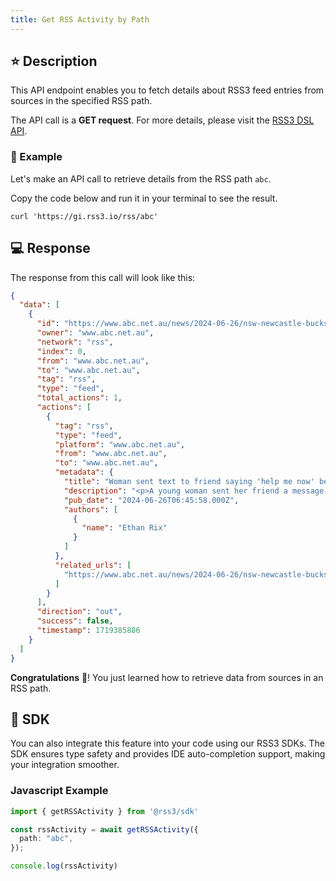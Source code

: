 ```yaml
---
title: Get RSS Activity by Path
---
```


## ⭐️ Description

This API endpoint enables you to fetch details about RSS3 feed entries from sources in the specified RSS path.

The API call is a **GET request**. For more details, please visit the [RSS3 DSL API](https://docs.rss3.io/api-reference#tag/rss/GET/rss/{path}).

### 🔨 Example

Let's make an API call to retrieve details from the RSS path `abc`.

Copy the code below and run it in your terminal to see the result.

```shell
curl 'https://gi.rss3.io/rss/abc'
```

## 💻 Response

The response from this call will look like this:

```json
{
  "data": [
    {
      "id": "https://www.abc.net.au/news/2024-06-26/nsw-newcastle-bucks-party-gang-rape-court/104026112",
      "owner": "www.abc.net.au",
      "network": "rss",
      "index": 0,
      "from": "www.abc.net.au",
      "to": "www.abc.net.au",
      "tag": "rss",
      "type": "feed",
      "total_actions": 1,
      "actions": [
        {
          "tag": "rss",
          "type": "feed",
          "platform": "www.abc.net.au",
          "from": "www.abc.net.au",
          "to": "www.abc.net.au",
          "metadata": {
            "title": "Woman sent text to friend saying 'help me now' before allegedly being sexually assaulted, court told",
            "description": "<p>A young woman sent her friend a message saying \"help me now\" before a group of men on a bucks weekend allegedly sexually assaulted her in a Newcastle Airbnb, a jury has heard.</p><p><strong>WARNING: This story contains content that readers may find distressing.</strong></p><p>Brothers Maurice Hawell, 30, Marius Hawell, 22, and another man Andrew David, 30, are facing trial at the NSW District Court accused of gang-raping three women during a bucks weekend on February 25 and 26, 2022.</p><p>The trial previously heard it was Mr David's bucks party that was being celebrated that weekend.</p><p>All three men are facing trial in the NSW District Court after pleading not guilty to multiple counts of aggravated sexual assault in company, aggravated sexual touching and attempting to commit aggravated sexual assault in company.</p><p>Prosecutors allege two 18-year-old women were attacked on the Friday night, and a 19-year-old woman on the following Saturday night.</p><p>Crown prosecutor Craig Evans argued the three men were participants of a joint criminal enterprise in the alleged sexual assaults.</p><p>The third female complainant, who cannot be named for legal reasons, was called to give evidence on Wednesday.</p><p>The young woman said she met with friends at the Cambridge Hotel on the evening of February 26 and left shortly after to call another friend and started walking down the street to meet her.</p><p>She told the court she was on speakerphone when an unknown man, who said his name was Jonathon, \"ran out of the bush\" and said she \"should go for pre-drinks with his friends\" to which she allegedly replied \"no\".</p><p>The Crown said the man claiming to be Jonathon was one of the accused, Maurice Hawell.</p><p>The complainant said Jonathon walked alongside her as she continued down the street until they passed a glass door, which led up to an apartment that the man had been staying at.</p><p>The woman told jurors she felt \"unsafe\" being pestered by Jonathan at the time and then sent a message to her friend who she was attempting to meet up with saying \"help me now\" and \"answer\".</p><p>The complainant said she then entered the apartment with the man because she \"thought it would be safe\" after hearing loud music and had assumed there were several people upstairs.</p><h2>Woman denies feeling 'flattered' by invitation</h2><p>Under cross examination from Maurice Hawell's defence barrister, Richard Pontello SC put to the woman that she felt \"flattered\" that Jonathan had shown interest in her, which she denied.</p><p>Mr Pontello then played audio from CCTV footage of the two walking along the street, where the man was heard asking about drinks she liked and she responded, \"anything but beer\".</p><p>The woman agreed that even after having multiple alcoholic drinks earlier in the night, that she had \"full control\" of what she did and didn't do.</p><p>The complainant said when she entered the apartment, she was \"confused\" why there was only a man and a woman in the kitchen area.</p><p>\"I was confused because I was told there were people up having pre-drinks in the apartment,\" the woman told the court.</p><p>\"Jonathan grabbed my hand and led me into a bedroom.</p><p>\"I asked Jonathan where the pre-drinks was, and Jonathon said 'we'll get to that'.\"</p><h2>Complainant describes alleged assault</h2><p>The woman said she felt \"scared and anxious\" as the man pushed her on the bed and started to assault her.</p><p>She told jurors after about five minutes, another man entered the bedroom who she then saw lying naked on the floor, when the light was turned on for a brief moment.</p><p>The complainant became emotional as she told jurors Jonathan then asked for a threesome, to which she replied \"what, no\".</p><p>She said both men then assaulted her before another man entered the \"dark\" room and said something to the two men in a foreign language before she was alleged filmed on a mobile phone.</p><p>The court heard after being allegedly assaulted, all the men then left the bedroom and she later walked out of the apartment.</p><p>Mr Pontello claimed that the sexual acts, which occurred in the bedroom, were all consensual, which the woman denied.</p><p>The jury were told that the woman sent a message to her friend after leaving the apartment, saying \"I literally got raped\".</p><p>The woman said she then called her flatmate, who met up with her and told her to call police.</p><p>Jurors were played a triple-0 call made by the woman shortly afterwards, where she reports the alleged assault.</p><p>Police later attended the woman's home where she provided her clothes as evidence and then showed them the location of the apartment.</p><p>The court heard she then attended a hospital twice over two days, where swabs were taken from her body as evidence.</p><p>The trial continues before Judge Gina O'Rourke.</p>\n",
            "pub_date": "2024-06-26T06:45:58.000Z",
            "authors": [
              {
                "name": "Ethan Rix"
              }
            ]
          },
          "related_urls": [
            "https://www.abc.net.au/news/2024-06-26/nsw-newcastle-bucks-party-gang-rape-court/104026112"
          ]
        }
      ],
      "direction": "out",
      "success": false,
      "timestamp": 1719385886
    }
  ]
}
```

**Congratulations** 🎉! You just learned how to retrieve data from sources in an RSS path.

## 🧰 SDK

You can also integrate this feature into your code using our RSS3 SDKs. The SDK ensures type safety and provides IDE auto-completion support, making your integration smoother.

### Javascript Example

```ts
import { getRSSActivity } from '@rss3/sdk'

const rssActivity = await getRSSActivity({
  path: "abc",
});

console.log(rssActivity)
```
